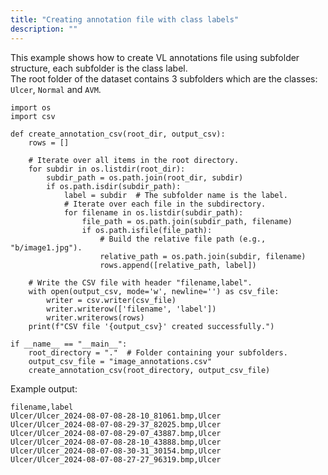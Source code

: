 ```yaml
---
title: "Creating annotation file with class labels"
description: ""
---
```

This example shows how to create VL annotations file using subfolder structure, each subfolder is the class label.  
The root folder of the dataset contains 3 subfolders which are the classes: `Ulcer`, `Normal` and `AVM`.

```
import os  
import csv

def create_annotation_csv(root_dir, output_csv):  
    rows = []

    # Iterate over all items in the root directory.
    for subdir in os.listdir(root_dir):
        subdir_path = os.path.join(root_dir, subdir)
        if os.path.isdir(subdir_path):
            label = subdir  # The subfolder name is the label.
            # Iterate over each file in the subdirectory.
            for filename in os.listdir(subdir_path):
                file_path = os.path.join(subdir_path, filename)
                if os.path.isfile(file_path):
                    # Build the relative file path (e.g., "b/image1.jpg").
                    relative_path = os.path.join(subdir, filename)
                    rows.append([relative_path, label])

    # Write the CSV file with header "filename,label".
    with open(output_csv, mode='w', newline='') as csv_file:
        writer = csv.writer(csv_file)
        writer.writerow(['filename', 'label'])
        writer.writerows(rows)
    print(f"CSV file '{output_csv}' created successfully.")

if __name__ == "__main__":  
    root_directory = "."  # Folder containing your subfolders.  
    output_csv_file = "image_annotations.csv"  
    create_annotation_csv(root_directory, output_csv_file)
```

Example output:

```
filename,label
Ulcer/Ulcer_2024-08-07-08-28-10_81061.bmp,Ulcer
Ulcer/Ulcer_2024-08-07-08-29-37_82025.bmp,Ulcer
Ulcer/Ulcer_2024-08-07-08-29-07_43887.bmp,Ulcer
Ulcer/Ulcer_2024-08-07-08-28-10_43888.bmp,Ulcer
Ulcer/Ulcer_2024-08-07-08-30-31_30154.bmp,Ulcer
Ulcer/Ulcer_2024-08-07-08-27-27_96319.bmp,Ulcer
```
